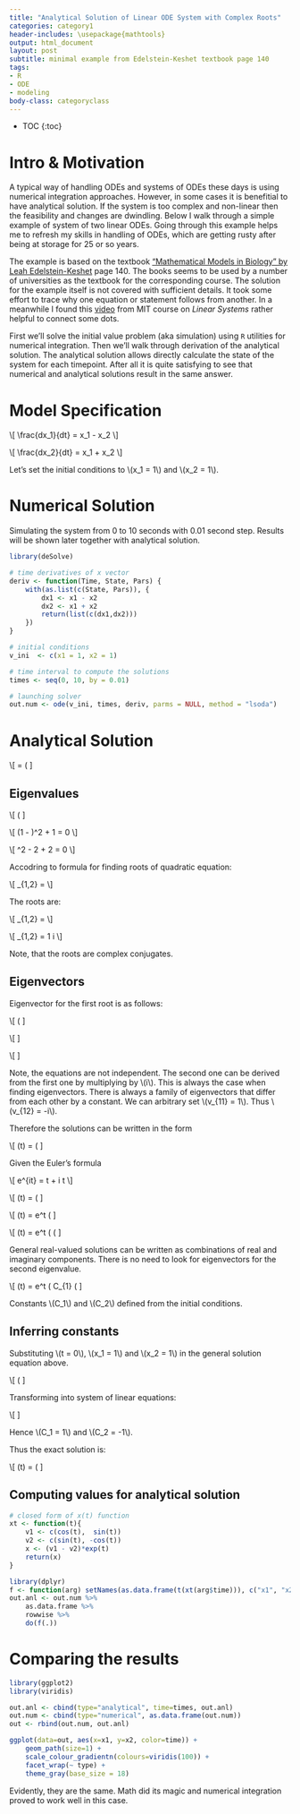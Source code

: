 ```yaml
---
title: "Analytical Solution of Linear ODE System with Complex Roots"
categories: category1
header-includes: \usepackage{mathtools}
output: html_document
layout: post
subtitle: minimal example from Edelstein-Keshet textbook page 140
tags:
- R
- ODE
- modeling
body-class: categoryclass
---
```


* TOC
{:toc}


# Intro & Motivation
A typical way of handling ODEs and systems of ODEs these days is using numerical
integration approaches. However, in some cases it is benefitial to have 
analytical solution. If the system is too complex and non-linear then the 
feasibility and changes are dwindling. Below I walk through a simple example of
system of two linear ODEs. Going through this example helps me to refresh my
skills in handling of ODEs, which are getting rusty after being at storage for 
25 or so years.

The example is based on the textbook 
["Mathematical Models in Biology" by Leah Edelstein-Keshet](https://books.google.com/books/about/Mathematical_Models_in_Biology.html?id=jQwzRx3edvkC) page 140. The books seems to be used by a number of 
universities as the textbook for the corresponding course. The solution for the
example itself is not covered with sufficient details. It took some effort to
trace why one equation or statement follows from another. In a meanwhile I
found this [video](https://www.youtube.com/watch?v=TRVS5Wo9LoM) from MIT
course on *Linear Systems* rather helpful to connect some dots.

First we'll solve the initial value problem (aka simulation) using `R` 
utilities for numerical integration. Then we'll walk through derivation of the
analytical solution. The analytical solution allows directly calculate
the state of the system for each timepoint. After all it is quite 
satisfying to see that numerical and analytical solutions 
result in the same answer.


# Model Specification

\\[
    \\frac{dx_1}{dt} = x_1 - x_2
\\]

<!-- $$ \frac{dx_1}{dt} = x_1 - x_2 $$ -->

<!-- \\[ \\frac{dx_1}{dt} = x_1 - x_2 \\] -->

\\[
    \\frac{dx_2}{dt} = x_1 + x_2
\\]

<!-- $$ \frac{dx_2}{dt} = x_1 + x_2 $$ -->

Let's set the initial conditions to \\(x_1 = 1\\) and \\(x_2 = 1\\).



# Numerical Solution

Simulating the system from 0 to 10 seconds with 0.01 second step. 
Results will be shown later together with analytical solution.

```r
library(deSolve)

# time derivatives of x vector
deriv <- function(Time, State, Pars) {
    with(as.list(c(State, Pars)), {
        dx1 <- x1 - x2
        dx2 <- x1 + x2
        return(list(c(dx1,dx2)))
    })
}

# initial conditions
v_ini  <- c(x1 = 1, x2 = 1)

# time interval to compute the solutions
times <- seq(0, 10, by = 0.01)

# launching solver
out.num <- ode(v_ini, times, deriv, parms = NULL, method = "lsoda")
```


# Analytical Solution

\\[
    \frac{d\vec{x}}{dt} =
    \left( \begin{array}{r}
    1 & -1 \\\\
    1 & 1
    \end{array} \right) 
    \times \vec{x}
\\]


## Eigenvalues

\\[
    \det
    \left( \begin{array}{r}
    1 - \lambda & -1 \\
    1 & 1 - \lambda
    \end{array} \right)
    = 0
\\]

\\[ 
    (1 - \lambda)^2 + 1 = 0 
\\]

\\[ 
    \lambda^2 - 2 \lambda + 2 = 0 
\\]

Accodring to formula for finding roots of quadratic equation:

\\[ 
    \lambda_{1,2} = \frac{-b \pm \sqrt{b^2 - 4ac}}{2a} 
\\]

The roots are:

\\[
    \lambda_{1,2} =
    \frac{-(-2) \pm \sqrt{(-2)^2 - 4 \times 1 \times 2}}{2 \times 1}
\\]

\\[ 
    \lambda_{1,2} = 1 \pm i 
\\]

Note, that the roots are complex conjugates.

## Eigenvectors

Eigenvector for the first root is as follows:

\\[
    \left( \begin{array}{r}
    1 - \lambda_1 & -1 \\
    1 & 1 - \lambda_1
    \end{array} \right) \times
    \left( \begin{array}{r}
    v_{11} \\
    v_{12} \\
    \end{array} \right) =
    \left( \begin{array}{r}
    0 \\
    0 \\
    \end{array} \right)
\\]

\\[
    \begin{cases}
    (1 - (1 + i)) \times v_{11} - v_{12} = 0 \\
    v_{11} + (1 - (1 + i)) \times v_{12} = 0
    \end{cases}
\\]

\\[
    \begin{cases}
    -i \times v_{11} - v_{12} = 0 \\
    v_{11} - i \times v_{12} = 0
    \end{cases}
\\]

Note, the equations are not independent. The second one can be derived from the
first one by multiplying by \\(i\\). This is always the case when finding 
eigenvectors. There is always a family of eigenvectors that differ from each
other by a constant. We can arbitrary set \\(v_{11} = 1\\).
Thus \\(v_{12} = -i\\).

Therefore the solutions can be written in the form

\\[ 
    \vec{x}(t) = 
    \left( \begin{array}{r}
    1 \\
    -i
    \end{array} \right)
    \times
    e^{(1 + i) \times t}
\\]

Given the Euler's formula

\\[
    e^{it} = \cos t + i \sin t
\\]

\\[
    \vec{x}(t) = 
    \left( \begin{array}{r}
    1 \\
    -i
    \end{array} \right)
    \times e^t \times (\cos t + i \sin t)
\\]

\\[
    \vec{x}(t) = 
    e^t \times
    \left( \begin{array}{r}
    \cos t + i \sin t \\
    -i \cos t + \sin t
    \end{array} \right)
\\]

\\[
    \vec{x}(t) = 
    e^t \times
    \left(
        \left( \begin{array}{r}
        \cos t \\
        \sin t
        \end{array} \right)
    +
    i \times
        \left( \begin{array}{r}
        \sin t \\
        -\cos t
        \end{array} \right)
    \right)
\\]

General real-valued solutions can be written as combinations of real and
imaginary components. There is no need to look for eigenvectors for the 
second eigenvalue.

\\[
    \vec{x}(t) = 
    e^t \times
    \left(
        C_{1} \times
        \left( \begin{array}{r}
        \cos t \\
        \sin t
        \end{array} \right)
    +
        C_{2} \times
        \left( \begin{array}{r}
        \sin t \\
        -\cos t
        \end{array} \right)
    \right)
\\]

Constants \\(C_1\\) and \\(C_2\\) defined from the initial conditions.

## Inferring constants
Substituting \\(t = 0\\), \\(x_1 = 1\\) and \\(x_2 = 1\\) in the general solution 
equation above.

\\[
    \left( \begin{array}{r}
    1 \\
    1
    \end{array} \right)
    = 
    1 \times
    \left(
        C_{1} \times
        \left( \begin{array}{r}
        1 \\
        0
        \end{array} \right)
    +
        C_{2} \times
        \left( \begin{array}{r}
        0 \\
        -1
        \end{array} \right)
    \right)
\\]

Transforming into system of linear equations:

\\[
    \begin{cases}
    1 = 1 \times C_1 + 0 \times C_2 \\
    1 = 0 \times C_1 - 1 \times C_2
    \end{cases}
\\]

Hence \\(C_1 = 1\\) and \\(C_2 = -1\\).

Thus the exact solution is:

\\[
    \vec{x}(t) = 
    \left( \begin{array}{r}
    x_1 \\
    x_2
    \end{array} \right) =
    e^t \times
    \left(
        \left( \begin{array}{r}
        \cos t \\
        \sin t
        \end{array} \right)
    -
        \left( \begin{array}{r}
        \sin t \\
        -\cos t
        \end{array} \right)
    \right)
\\]


## Computing values for analytical solution
```r

# closed form of x(t) function
xt <- function(t){
    v1 <- c(cos(t),  sin(t))
    v2 <- c(sin(t), -cos(t))
    x <- (v1 - v2)*exp(t)
    return(x)
}

library(dplyr)
f <- function(arg) setNames(as.data.frame(t(xt(arg$time))), c("x1", "x2"))
out.anl <- out.num %>%
    as.data.frame %>%
    rowwise %>%
    do(f(.))
```


# Comparing the results
```r
library(ggplot2)
library(viridis)

out.anl <- cbind(type="analytical", time=times, out.anl)
out.num <- cbind(type="numerical", as.data.frame(out.num))
out <- rbind(out.num, out.anl)

ggplot(data=out, aes(x=x1, y=x2, color=time)) +
    geom_path(size=1) + 
    scale_colour_gradientn(colours=viridis(100)) +
    facet_wrap(~ type) +
    theme_gray(base_size = 18)
```

Evidently, they are the same. Math did its magic and numerical integration
proved to work well in this case.

